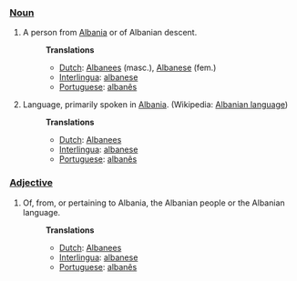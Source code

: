 ===[[Noun]]===
#A person from [[Albania]] or of Albanian descent.
#:'''Translations'''
#:*[[Dutch]]:  [[Albanees]] (masc.), [[Albanese]] (fem.)
#:*[[Interlingua]]: [[albanese]]
#:*[[Portuguese]]: [[albanês]]
#Language, primarily spoken in [[Albania]]. (Wikipedia: [[w:Albanian language|Albanian language]])
#:'''Translations'''
#:*[[Dutch]]: [[Albanees]]
#:*[[Interlingua]]: [[albanese]]
#:*[[Portuguese]]: [[albanês]]
===[[Adjective]]===
#Of, from, or pertaining to Albania, the Albanian people or the Albanian language.
#:'''Translations'''
#:*[[Dutch]]: [[Albanees]]
#:*[[Interlingua]]: [[albanese]]
#:*[[Portuguese]]: [[albanês]]